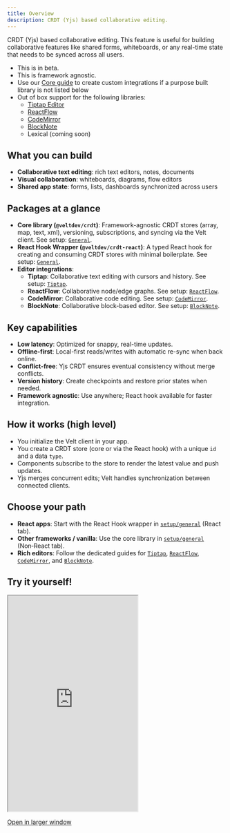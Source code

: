 ```yaml
---
title: Overview
description: CRDT (Yjs) based collaborative editing.
---
```


CRDT (Yjs) based collaborative editing. This feature is useful for building collaborative features like shared forms, whiteboards, or any real-time state that needs to be synced across all users.
- This is in beta.
- This is framework agnostic.
- Use our [Core guide](./setup/core) to create custom integrations if a purpose built library is not listed below
- Out of box support for the following libraries:
  - [Tiptap Editor](./setup/tiptap)
  - [ReactFlow](./setup/reactflow)
  - [CodeMirror](./setup/codemirror)
  - [BlockNote](./setup/blocknote)
  - Lexical (coming soon)

## What you can build
- **Collaborative text editing**: rich text editors, notes, documents
- **Visual collaboration**: whiteboards, diagrams, flow editors
- **Shared app state**: forms, lists, dashboards synchronized across users


## Packages at a glance
- **Core library (`@veltdev/crdt`)**: Framework-agnostic CRDT stores (array, map, text, xml), versioning, subscriptions, and syncing via the Velt client. See setup: [`General`](./setup/general).
- **React Hook Wrapper (`@veltdev/crdt-react`)**: A typed React hook for creating and consuming CRDT stores with minimal boilerplate. See setup: [`General`](./setup/general).
- **Editor integrations**:
  - **Tiptap**: Collaborative text editing with cursors and history. See setup: [`Tiptap`](./setup/tiptap).
  - **ReactFlow**: Collaborative node/edge graphs. See setup: [`ReactFlow`](./setup/reactflow).
  - **CodeMirror**: Collaborative code editing. See setup: [`CodeMirror`](./setup/codemirror).
  - **BlockNote**: Collaborative block-based editor. See setup: [`BlockNote`](./setup/blocknote).

## Key capabilities
- **Low latency**: Optimized for snappy, real-time updates.
- **Offline-first**: Local-first reads/writes with automatic re-sync when back online.
- **Conflict-free**: Yjs CRDT ensures eventual consistency without merge conflicts.
- **Version history**: Create checkpoints and restore prior states when needed.
- **Framework agnostic**: Use anywhere; React hook available for faster integration.

## How it works (high level)
- You initialize the Velt client in your app.
- You create a CRDT store (core or via the React hook) with a unique `id` and a data `type`.
- Components subscribe to the store to render the latest value and push updates.
- Yjs merges concurrent edits; Velt handles synchronization between connected clients.

## Choose your path
- **React apps**: Start with the React Hook wrapper in [`setup/general`](./setup/general) (React tab).
- **Other frameworks / vanilla**: Use the core library in [`setup/general`](./setup/general) (Non‑React tab).
- **Rich editors**: Follow the dedicated guides for [`Tiptap`](./setup/tiptap), [`ReactFlow`](./setup/reactflow), [`CodeMirror`](./setup/codemirror), and [`BlockNote`](./setup/blocknote).

## Try it yourself!

 <Frame>
  <iframe
    src="https://velt-tiptap-crdt-demo.vercel.app/"
    className="w-full"
    height="500px"
  ></iframe>
  </Frame>

[Open in larger window](https://velt-tiptap-crdt-demo.vercel.app/)
